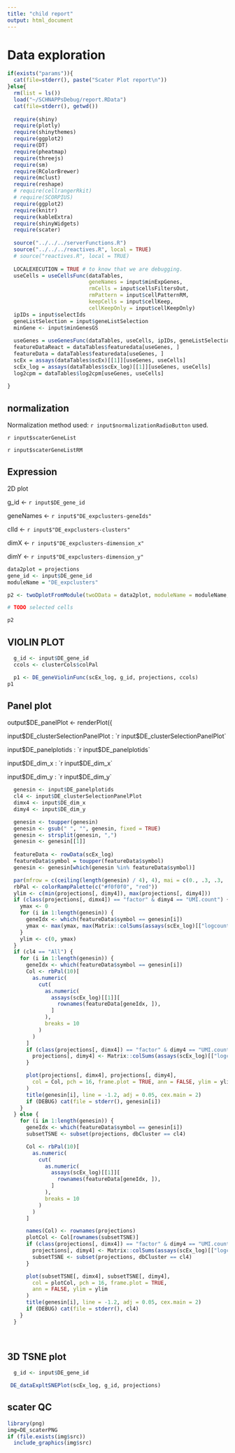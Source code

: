 ```yaml
---
title: "child report"
output: html_document
---
```


# Data exploration

```r
if(exists("params")){
  cat(file=stderr(), paste("Scater Plot report\n"))
}else{
  rm(list = ls())
  load("~/SCHNAPPsDebug/report.RData")
  cat(file=stderr(), getwd())
  
  require(shiny)
  require(plotly)
  require(shinythemes)
  require(ggplot2)
  require(DT)
  require(pheatmap)
  require(threejs)
  require(sm)
  require(RColorBrewer)
  require(mclust)
  require(reshape)
  # require(cellrangerRkit)
  # require(SCORPIUS)
  require(ggplot2)
  require(knitr)
  require(kableExtra)
  require(shinyWidgets)
  require(scater)
  
  source("../../../serverFunctions.R")
  source("../../../reactives.R", local = TRUE)
  # source("reactives.R", local = TRUE)
  
  LOCALEXECUTION = TRUE # to know that we are debugging.
  useCells = useCellsFunc(dataTables, 
                          geneNames = input$minExpGenes,
                          rmCells = input$cellsFiltersOut,
                          rmPattern = input$cellPatternRM,
                          keepCells = input$cellKeep,
                          cellKeepOnly = input$cellKeepOnly)
  ipIDs = input$selectIds
  geneListSelection = input$geneListSelection
  minGene <- input$minGenesGS
  
  useGenes = useGenesFunc(dataTables, useCells, ipIDs, geneListSelection, minGene)
  featureDataReact = dataTables$featuredata[useGenes, ]
  featureData = dataTables$featuredata[useGenes, ]
  scEx = assays(dataTables$scEx)[[1]][useGenes, useCells]
  scEx_log = assays(dataTables$scEx_log)[[1]][useGenes, useCells]
  log2cpm = dataTables$log2cpm[useGenes, useCells]
  
}
```


## normalization

Normalization method used: `r input$normalizationRadioButton` used.


`r input$scaterGeneList`

`r input$scaterGeneListRM`


## Expression 

2D plot 

g_id <- `r input$DE_gene_id`

geneNames <- `r input$"DE_expclusters-geneIds"`

clId <- `r input$"DE_expclusters-clusters"`

dimX <- `r input$"DE_expclusters-dimension_x"`

dimY <- `r input$"DE_expclusters-dimension_y"`


```r

data2plot = projections
gene_id <- input$DE_gene_id
moduleName = "DE_expclusters"

p2 <- twoDplotFromModule(twoDData = data2plot, moduleName = moduleName, input = input, projections = projections, g_id = gene_id) 

# TODO selected cells

p2

```



## VIOLIN PLOT 

```r

  g_id <- input$DE_gene_id
  ccols <- clusterCols$colPal

  p1 <- DE_geneViolinFunc(scEx_log, g_id, projections, ccols)
p1

```

## Panel plot
output$DE_panelPlot <- renderPlot({

input$DE_clusterSelectionPanelPlot : `r input$DE_clusterSelectionPanelPlot`

input$DE_panelplotids : `r input$DE_panelplotids`

input$DE_dim_x : `r input$DE_dim_x`

input$DE_dim_y : `r input$DE_dim_y`

```r

  genesin <- input$DE_panelplotids
  cl4 <- input$DE_clusterSelectionPanelPlot
  dimx4 <- input$DE_dim_x
  dimy4 <- input$DE_dim_y

  genesin <- toupper(genesin)
  genesin <- gsub(" ", "", genesin, fixed = TRUE)
  genesin <- strsplit(genesin, ",")
  genesin <- genesin[[1]]
 
  featureData <- rowData(scEx_log)
  featureData$symbol = toupper(featureData$symbol)
  genesin <- genesin[which(genesin %in% featureData$symbol)]

  par(mfrow = c(ceiling(length(genesin) / 4), 4), mai = c(0., .3, .3, .3))
  rbPal <- colorRampPalette(c("#f0f0f0", "red"))
  ylim <- c(min(projections[, dimy4]), max(projections[, dimy4]))
  if (class(projections[, dimx4]) == "factor" & dimy4 == "UMI.count") {
    ymax <- 0
    for (i in 1:length(genesin)) {
      geneIdx <- which(featureData$symbol == genesin[i])
      ymax <- max(ymax, max(Matrix::colSums(assays(scEx_log)[["logcounts"]][geneIdx, , drop = FALSE])))
    }
    ylim <- c(0, ymax)
  }
  if (cl4 == "All") {
    for (i in 1:length(genesin)) {
      geneIdx <- which(featureData$symbol == genesin[i])
      Col <- rbPal(10)[
        as.numeric(
          cut(
            as.numeric(
              assays(scEx_log)[[1]][
                rownames(featureData[geneIdx, ]),
              ]
            ),
            breaks = 10
          )
        )
      ]
      if (class(projections[, dimx4]) == "factor" & dimy4 == "UMI.count") {
        projections[, dimy4] <- Matrix::colSums(assays(scEx_log)[["logcounts"]][geneIdx, , drop = FALSE])
      }

      plot(projections[, dimx4], projections[, dimy4],
        col = Col, pch = 16, frame.plot = TRUE, ann = FALSE, ylim = ylim
      )
      title(genesin[i], line = -1.2, adj = 0.05, cex.main = 2)
      if (DEBUG) cat(file = stderr(), genesin[i])
    }
  } else {
    for (i in 1:length(genesin)) {
      geneIdx <- which(featureData$symbol == genesin[i])
      subsetTSNE <- subset(projections, dbCluster == cl4)

      Col <- rbPal(10)[
        as.numeric(
          cut(
            as.numeric(
              assays(scEx_log)[[1]][
                rownames(featureData[geneIdx, ]),
              ]
            ),
            breaks = 10
          )
        )
      ]

      names(Col) <- rownames(projections)
      plotCol <- Col[rownames(subsetTSNE)]
      if (class(projections[, dimx4]) == "factor" & dimy4 == "UMI.count") {
        projections[, dimy4] <- Matrix::colSums(assays(scEx_log)[["logcounts"]][geneIdx, , drop = FALSE])
        subsetTSNE <- subset(projections, dbCluster == cl4)
      }

      plot(subsetTSNE[, dimx4], subsetTSNE[, dimy4],
        col = plotCol, pch = 16, frame.plot = TRUE,
        ann = FALSE, ylim = ylim
      )
      title(genesin[i], line = -1.2, adj = 0.05, cex.main = 2)
      if (DEBUG) cat(file = stderr(), cl4)
    }
  }
  
 
```



## 3D TSNE plot

```r

  g_id <- input$DE_gene_id

 DE_dataExpltSNEPlot(scEx_log, g_id, projections)

```

## scater QC

```r
library(png)
img=DE_scaterPNG
if (file.exists(img$src))
  include_graphics(img$src)

```



